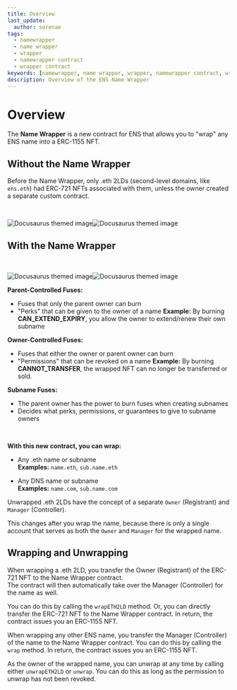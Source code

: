 ```yaml
---
title: Overview
last_update:
  author: serenae
tags:
  - namewrapper
  - name wrapper
  - wrapper
  - namewrapper contract
  - wrapper contract
keywords: [namewrapper, name wrapper, wrapper, namewrapper contract, wrapper contract]
description: Overview of the ENS Name Wrapper
---
```


# Overview

The **Name Wrapper** is a new contract for ENS that allows you to "wrap" any ENS name into a ERC-1155 NFT.


## Without the Name Wrapper
Before the Name Wrapper, only .eth 2LDs (second-level domains, like `ens.eth`) had ERC-721 NFTs associated with them, unless the owner created a separate custom contract.

<br/>
<p align={'center'}>
<div class="container" style={{'width':'800px','padding':'0px'}}>

![Docusaurus themed image](/img/namewrapper-overview-subnames-light.jpg#gh-light-mode-only)![Docusaurus themed image](/img/namewrapper-overview-subnames-dark.jpg#gh-dark-mode-only)

</div>
</p>

## With the Name Wrapper

<br/>
<div className="container" style={{'padding':'0px'}}>
<div className="row">
<div className="col">

![Docusaurus themed image](/img/namewrapper-overview-wrapped-light.jpg#gh-light-mode-only)![Docusaurus themed image](/img/namewrapper-overview-wrapped-dark.jpg#gh-dark-mode-only)

</div>
<div className="col">

**Parent-Controlled Fuses:**
 - <Link to="/docs/dev-basics/namewrapper/fuses#parent-controlled-fuses">Fuses</Link> that only the parent owner can burn
 - "Perks" that can be given to the owner of a name
    **Example:** By burning **CAN_EXTEND_EXPIRY**, you allow the owner to extend/renew their own subname

**Owner-Controlled Fuses:**
 - <Link to="/docs/dev-basics/namewrapper/fuses#owner-controlled-fuses">Fuses</Link> that either the owner or parent owner can burn
 - "Permissions" that can be revoked on a name
    **Example:** By burning **CANNOT_TRANSFER**, the wrapped NFT can no longer be transferred or sold.

**Subname Fuses:**
 - The parent owner has the power to burn fuses when creating subnames
 - Decides what perks, permissions, or guarantees to give to subname owners

</div>
</div>
</div>
<br/>

**With this new contract, you can wrap:**
 - Any .eth name or subname  
    **Examples:** `name.eth`, `sub.name.eth`
 
 - Any DNS name or subname  
    **Examples:** `name.com`, `sub.name.com`

Unwrapped .eth 2LDs have the concept of a separate `Owner` (Registrant) and `Manager` (Controller).  

This changes after you wrap the name, because there is only a single account that serves as both the `Owner` and `Manager` for the wrapped name.

## Wrapping and Unwrapping

When wrapping a .eth 2LD, you transfer the Owner (Registrant) of the ERC-721 NFT to the Name Wrapper contract.  
The contract will then automatically take over the Manager (Controller) for the name as well.  

You can do this by calling the <Link to="https://github.com/ensdomains/ens-contracts/tree/master/contracts/wrapper#wrapeth2ld">`wrapETH2LD`</Link> method. Or, you can directly transfer the ERC-721 NFT to the Name Wrapper contract. In return, the contract issues you an ERC-1155 NFT.

When wrapping any other ENS name, you transfer the Manager (Controller) of the name to the Name Wrapper contract. You can do this by calling the <Link to="https://github.com/ensdomains/ens-contracts/tree/master/contracts/wrapper#wrap">`wrap`</Link> method. In return, the contract issues you an ERC-1155 NFT.

As the owner of the wrapped name, you can unwrap at any time by calling either <Link to="https://github.com/ensdomains/ens-contracts/tree/master/contracts/wrapper#unwrapeth2ld">`unwrapETH2LD`</Link> or <Link to="https://github.com/ensdomains/ens-contracts/tree/master/contracts/wrapper#unwrap">`unwrap`</Link>. You can do this as long as the permission to unwrap has not been revoked.
